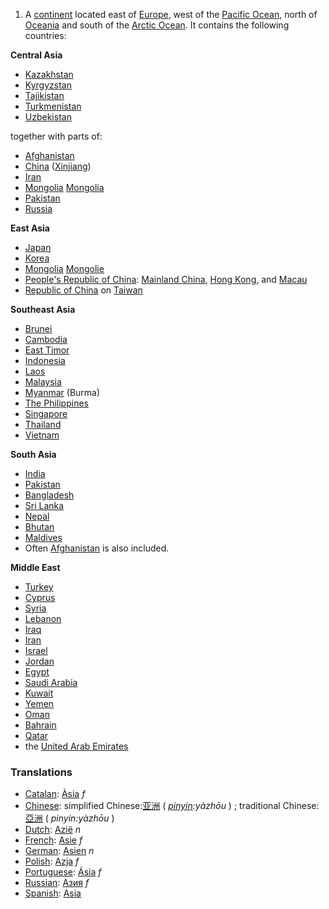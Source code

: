 #A [[continent]] located east of [[Europe]], west of the [[Pacific Ocean]], north of [[Oceania]] and south of the [[Arctic Ocean]].  It contains the following countries:

'''Central Asia'''
*[[Kazakhstan]]
*[[Kyrgyzstan]]
*[[Tajikistan]]
*[[Turkmenistan]]
*[[Uzbekistan]]

together with parts of:
*[[Afghanistan]]
*[[China]] ([[Xinjiang]])
*[[Iran]]
*[[Mongolia]] [http://www.mongolie.mn Mongolia]
*[[Pakistan]]
*[[Russia]]

'''East Asia'''
* [[Japan]]
* [[Korea]]
* [[Mongolia]] [http://www.mongolie.mn Mongolie]
* [[People's Republic of China]]: [[Mainland China]], [[Hong Kong]], and [[Macau]]
* [[Republic of China]] on [[Taiwan]]

'''Southeast Asia'''
* [[Brunei]]
* [[Cambodia]]
* [[East Timor]]
* [[Indonesia]]
* [[Laos]]
* [[Malaysia]]
* [[Myanmar]] (Burma)
* [[Philippines|The Philippines]]
* [[Singapore]]
* [[Thailand]]
* [[Vietnam]]

'''South Asia'''
* [[India]]
* [[Pakistan]]
* [[Bangladesh]]
* [[Sri Lanka]]
* [[Nepal]]
* [[Bhutan]]
* [[Maldives]]
* Often [[Afghanistan]] is also included.

'''Middle East'''
* [[Turkey]]
* [[Cyprus]]
* [[Syria]]
* [[Lebanon]]
* [[Iraq]]
* [[Iran]]
* [[Israel]]
* [[Jordan]]
* [[Egypt]]
* [[Saudi Arabia]]
* [[Kuwait]]
* [[Yemen]]
* [[Oman]]
* [[Bahrain]]
* [[Qatar]]
* the [[United Arab Emirates]]

=== Translations ===
*[[Catalan]]: [[Àsia]] ''f''
*[[Chinese]]: simplified Chinese:[[亚洲]] ( ''[[pinyin]]:yàzhōu'' ) ; traditional Chinese: [[亞洲]] ( ''pinyin:yàzhōu'' )
*[[Dutch]]: [[Azië]] ''n''
*[[French]]: [[Asie]] ''f''
*[[German]]: [[Asien]] ''n''
*[[Polish]]: [[Azja]] ''f''
*[[Portuguese]]: [[Ásia]] ''f''
*[[Russian]]: [[Азия]] ''f''
*[[Spanish]]: [[Asia]]